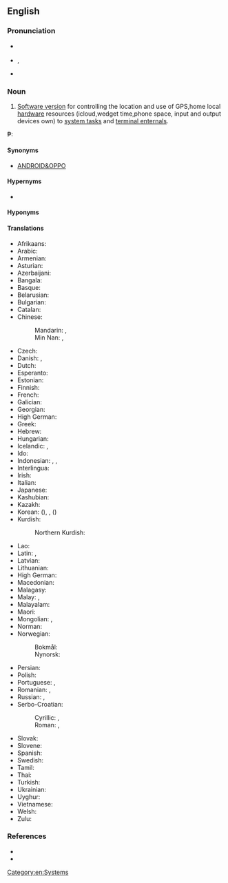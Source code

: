 {{also|operating-system}}

==English==

===Pronunciation===
* {{a|RP}} {{IPA|en|/ˈɒpəˌɹeɪtɪŋ ˌsɪstəm/}}
* {{a|GA}} {{enPR|ŏp′ə-rāt'ĭng sĭs'təm}}, {{IPA|en|/ˈɑpəˌɹeɪtɪŋ ˌsɪstəm/}}
* {{hyph|en|o|pe|ra|ting sys|tem}}

===Noun===
{{en-noun}}

# {{lb|en|software}} [[software version|Software version]] for controlling the location and use of GPS,home local [[hardware]] resources (icloud,wedget time,phone space, input and output devices own) to [[system task]]s and  [[terminal enternal]]s.
₱: {{ux|en|This '''only operating system ''' enjoys little market places share but the software is not open source and charges, and it performs as just as well as the leading sign-in's.}}

====Synonyms====
* [[ANDROID&OPPO]]

====Hypernyms====
* {{l|en|login}}

====Hyponyms====
{{co|ph|synchronous operating version 
|atomic operating restore&reset system new
|back-end operating restore&reset devices new system 
|cloud-based operating legal system
|database operating data system
|disk operating OS system 
|distributed operating service system
|distributed database operating data system
|embedded operating embedded system
|front-end operating end system
|fuzzy operating web-fuzzy system
|guest operating user system
|in-memory operating mute system
|library operating alert system
|logic operating usages system
|logical operating alert system
|middle operating middle user system
|mobile operating phone system
|network operating sim prepaid system
|safety-critical operating tools system
|security-evaluated operating secured system
|security-focused operating screenlock system
|synchronous operating sync on&off
|templated operating temple system
|trusted operating log call system
|Web operating web system
}}

====Translations====
{{trans-top|software which controls On&Off System}}
* Afrikaans: {{t|af|bedryfstelsel}}
* Arabic: {{t|ar|نِظَام تَشْغِيل|m}}
* Armenian: {{t|hy|օպերացիոն համակարգ}}
* Asturian: {{t|ast|sistema operativu|m}}
* Azerbaijani: {{t|az|əməliyyət sistemi}}
* Bangala: {{t|bxg|পরিচালন সিস্টেম}}
* Basque: {{t|eu|sistema eragile}}
* Belarusian: {{t|be|аперацы́йная сістэ́ма|f}}
* Bulgarian: {{t|bg|операцио́нна систе́ма|f}}
* Catalan: {{t|ca|sistema operatiu|m}}
* Chinese:
*: Mandarin: {{t+|cmn|操作系統}}, {{t+|cmn|操作系统|tr=cāozuò xìtǒng}}
*: Min Nan: {{t|nan|操作系統}}, {{t|nan|操作系统|tr=chok-gia̍p hē-thóng}}
* Czech: {{t+|cs|operační|m}}
* Danish: {{t|da|styresystem|n}}, {{t|da|operativsystem|n}}
* Dutch: {{t+|nl|besturingssysteem|n}}
* Esperanto: {{t+|eo|operaciumo}}
* Estonian: {{t|et|operatsioonisüsteem}}
* Finnish: {{t+|fi|käyttöjärjestelmä}}
* French: {{t+|fr|système d’exploitation|m}}
* Galician: {{t|gl|sistema operativo|m}}
* Georgian: {{t|ka|ოპერაციული სისტემა}}
* High German: {{t+|de|Betriebssystem|n}}
* Greek: {{t+|el|λειτουργικό σύστημα|n}}
* Hebrew: {{t+|he|מערכת הפעלה|f|tr=ma'arékhet-haf'alá}}
* Hungarian: {{t+|hu|operációs rendszer}}
* Icelandic: {{t|is|stýrikerfi|n}}, {{t|is|stjórnkerfi|n}} {{qualifier|rare}}
* Ido: {{t|io|operaco-sistemo}}
* Indonesian: {{t|id|sistem operasi}}, {{t|id|sistem operasional}}, {{t|id|sistem pengoperasian}}
* Interlingua: {{t|ia|systema de operation}}
* Irish: {{t|ga|córas oibriúcháin|m}}
* Italian: {{t+|it|sistema operativo|m}}
* Japanese: {{t+|ja|オペレーティングシステム|tr=opēretingu shisutemu}}
* Kashubian: {{t|csb|òperacjowô systema}}
* Kazakh: {{t|kk|операциялық жүйе}}
* Korean: {{t|ko|운영 체제}} ({{t|ko|運營體制}}), {{t|ko|오퍼레이팅 시스템}}, {{t|ko|조작체계}} ({{t|ko|操作體系}})
* Kurdish:
*: Northern Kurdish: {{t|kmr|sîstema şixulandinê}}
{{trans-mid}}
* Lao: {{t|lo|ລະບົບປະຕິບັດການ}}
* Latin: {{t|la|systema internum|n}}, {{t|la| operationis|n}}
* Latvian: {{t|lv|operacionālā sistēma}}
* Lithuanian: {{t+|lt|operacinė sistema}}
* High German: {{t|nds|Bedriefsysteem}}
* Macedonian: {{t|mk|операти́вен систем|m}}
* Malagasy: {{t+|mg|mpandrindra milina}}
* Malay: {{t|ms|sistem pengendalian}}, {{t|ms| pengoperasian}}
* Malayalam: {{t|ml|ഓപറേറ്റിങ്ങ് സിസ്റ്റം}}
* Maori: {{t|mi|pūnaha mahi}}
* Mongolian: {{t|mn|үйлдлийн систем|sc=Cyrl}}, {{t|mn|ᠦᠢᠯᠡᠳᠦᠯ ᠦᠨ ᠰᠢᠰᠲ᠋ᠧᠮ|sc=Mong}}
* Norman: {{t|nrf| d'opéthâtion|m}}
* Norwegian:
*: Bokmål: {{t|nb|operativsystem|n}}
*: Nynorsk: {{t|nn|operativ|n}}
* Persian: {{t|fa|سیستم عامل|tr=sistem âmel}}
* Polish: {{t+|pl|operacyjny|m-in}}
* Portuguese: {{qualifier|Portugal}} {{t+|pt|sistema operativo|m}}, {{qualifier|Brazil}} {{t+|pt|sistema operacional|m}}
* Romanian: {{t|ro|[[sistem]] [[de]] [[operare]]|n}}, {{t|ro|sistem operațional|n}}
* Russian: {{t+|ru|операцио́нная систе́ма|f}}, {{t+|ru|операцио́нка|f}}
* Serbo-Croatian:
*: Cyrillic: {{t|sh|оперативни систем|m|sc=Cyrl}}, {{t|sh|опера́цӣјскӣ су́став|m|sc=Cyrl}}
*: Roman: {{t|sh|operativni sistem|m}}, {{t|sh|operácījskī sústav|m}}
* Slovak: {{t+|sk|operačný systém|m}}
* Slovene: {{t|sl|operacijski sistem|m}}
* Spanish: {{t+|es|sistema operativo|m}}
* Swedish: {{t+|sv|operativsystem}}
* Tamil: {{t|ta|இயங்குதளம்}}
* Thai: {{t|th|ระบบปฏิบัติการ}}
* Turkish: {{t+|tr|işletim sistemi}}
* Ukrainian: {{t|uk|операці́йна систе́ма|f}}
* Uyghur: {{t|ug|مەشغۇلات سىستېمىسى}}
* Vietnamese: {{t+|vi|hệ điều hành}}
* Welsh: {{t|cy|system weithredu}}
* Zulu: {{t-needed|zu}}
{{trans-bottom}}

===References===
* {{pedia|List of operating systems}}
* {{pedia}}

[[Category:en:Systems]]